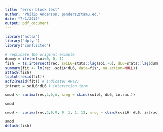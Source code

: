 ```yaml
---
title: "error block test"
author: "Philip Anderson; panders2@tamu.edu"
date: "7/1/2018"
output: pdf_document
---
```


```r
library("astsa")
library("dplyr")
library("conflicted")
```


```r
# replicate the original example
dummy = ifelse(soi<0, 0, 1)
fish  = ts.intersect(rec, soiL6=stats::lag(soi,-6), dL6=stats::lag(dummy,-6), dframe=TRUE)
summary(fit <- lm(rec ~soiL6*dL6, data=fish, na.action=NULL)) 
attach(fish)
tsplot(resid(fit))
acf2(resid(fit)) # indicates AR(2)
intract = soiL6*dL6 # interaction term
```

```r
smod <- sarima(rec,2,0,0, xreg = cbind(soiL6, dL6, intract))
```
```r
smod
```

```r
smod <- sarima(rec,2,0,0, 0, 1, 1, 12, xreg = cbind(soiL6, dL6, intract))
```
```r
smod
detach(fish)
```